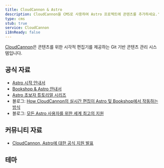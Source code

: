 ```yaml
---
title: CloudCannon & Astro
description: CloudCannon을 CMS로 사용하여 Astro 프로젝트에 콘텐츠를 추가하세요.'
type: cms
stub: true
service: CloudCannon
i18nReady: false
---
```



[CloudCannon](https://cloudcannon.com)은 콘텐츠를 위한 시각적 편집기를 제공하는 Git 기반 콘텐츠 관리 시스템입니다.

## 공식 자료

- [Astro 시작 안내서](https://cloudcannon.com/documentation/guides/astro-starter-guide/)
- [Bookshop & Astro 안내서](https://cloudcannon.com/documentation/guides/bookshop-astro-guide/)
- [Astro 초보자 튜토리얼 시리즈](https://cloudcannon.com/tutorials/astro-beginners-tutorial-series/)
- 블로그: [How CloudCannon의 실시간 편집이 Astro 및 Bookshop에서 작동하는 방식](https://cloudcannon.com/blog/how-cloudcannons-live-editing-works-with-astro-and-bookshop/)
- 블로그: [모든 Astro 사용자를 위한 세계 최고의 지원](https://cloudcannon.com/blog/out-of-this-world-support-for-all-astro-users/)

## 커뮤니티 자료 

- [CloudCannon, Astro에 대한 공식 지원 발표](https://astro.build/blog/astro-cloudcannon-support/)

## 테마

<Grid>
  <Card title="Sendit" href="https://astro.build/themes/details/sendit/" thumbnail="sendit.png"/>
</Grid>
